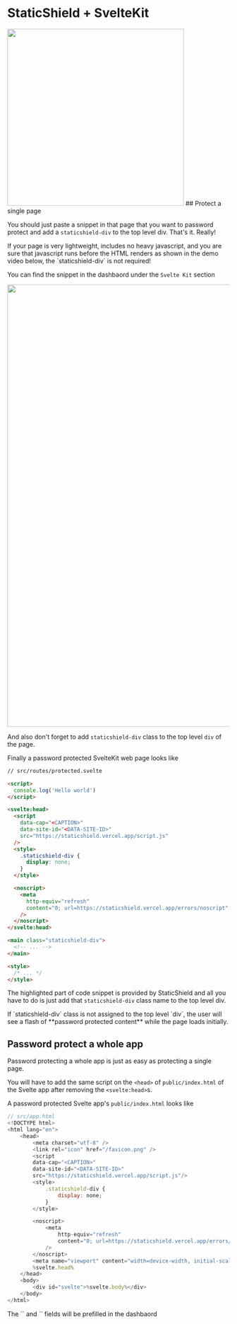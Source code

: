 
# StaticShield + SvelteKit

<Bleed>
  <img src="/banners/svelte.png" width="400px" />
</Bleed>
## Protect a single page

You should just paste a snippet in that page that you want to password protect and add a `staticshield-div`
to the top level div. That's it. Really!

<Callout emoji="💡">
  If your page is very lightweight, includes no heavy javascript, and you are
  sure that javascript runs before the HTML renders as shown in the demo video
  below, the `staticshield-div` is not required!
</Callout>

You can find the snippet in the dashbaord under the `Svelte Kit` section

<Box t={30} b={30} l={-10}>
  <img src="/snippets/sveltekit.png" width="1000px" />
</Box>

And also don't forget to add `staticshield-div` class to the top level `div` of the page.

Finally a password protected SvelteKit web page looks like

```html highlight=7,8,9,10,11,12,13,14,15,16,17,18,19,20,21,22,23,24,25
// src/routes/protected.svelte

<script>
  console.log('Hello world')
</script>

<svelte:head>
  <script
    data-cap="<CAPTION>"
    data-site-id="<DATA-SITE-ID>"
    src="https://staticshield.vercel.app/script.js"
  />
  <style>
    .staticshield-div {
      display: none;
    }
  </style>

  <noscript>
    <meta
      http-equiv="refresh"
      content="0; url=https://staticshield.vercel.app/errors/noscript"
    />
  </noscript>
</svelte:head>

<main class="staticshield-div">
  <!-- ... -->
</main>

<style>
  /* ... */
</style>
```

The highlighted part of code snippet is provided by StaticShield and all you have to do is just add that `staticshield-div`
class name to the top level div.

<Callout emoji="⚠️">
  If `staticshield-div` class is not assigned to the top level `div`, the user
  will see a flash of **password protected content** while the page loads
  initially.
</Callout>

## Password protect a whole app

Password protecting a whole app is just as easy as protecting a single page.

You will have to add the same script on the `<head>` of `public/index.html` of the Svelte app after removing the
`<svelte:head>`s.

A password protected Svelte app's `public/index.html` looks like

```js highlight=7,8,9,10,11,12,13,14,15,16,17,18,19,20,21,22
// src/app.html
<!DOCTYPE html>
<html lang="en">
	<head>
		<meta charset="utf-8" />
		<link rel="icon" href="/favicon.png" />
		<script
		data-cap="<CAPTION>"
		data-site-id="<DATA-SITE-ID>"
		src="https://staticshield.vercel.app/script.js"/>
		<style>
			.staticshield-div {
				display: none;
			}
		</style>

		<noscript>
			<meta
				http-equiv="refresh"
				content="0; url=https://staticshield.vercel.app/errors/noscript"
			/>
		</noscript>
		<meta name="viewport" content="width=device-width, initial-scale=1" />
		%svelte.head%
	</head>
	<body>
		<div id="svelte">%svelte.body%</div>
	</body>
</html>

```

<Callout>
	The `<DATA-SITE-ID>` and `<CAPTION>` fields will be prefilled in the dashbaord
</Callout>
